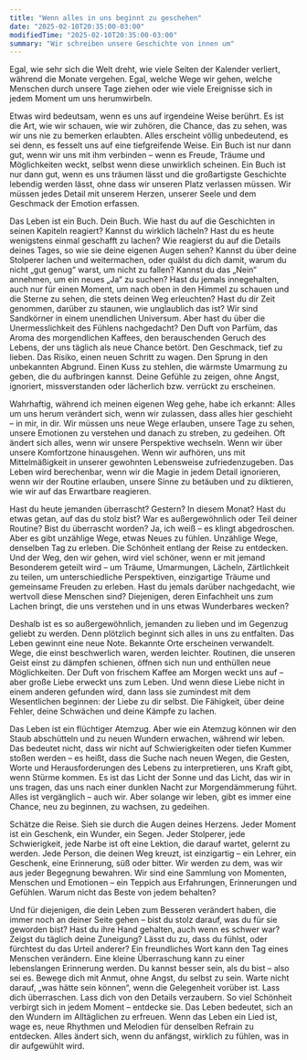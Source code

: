 ```yaml
---
title: "Wenn alles in uns beginnt zu geschehen"
date: "2025-02-10T20:35:00-03:00"
modifiedTime: "2025-02-10T20:35:00-03:00"
summary: "Wir schreiben unsere Geschichte von innen um"
---
```


Egal, wie sehr sich die Welt dreht, wie viele Seiten der Kalender verliert, während die Monate vergehen. Egal, welche Wege wir gehen, welche Menschen durch unsere Tage ziehen oder wie viele Ereignisse sich in jedem Moment um uns herumwirbeln.

Etwas wird bedeutsam, wenn es uns auf irgendeine Weise berührt. Es ist die Art, wie wir schauen, wie wir zuhören, die Chance, das zu sehen, was wir uns nie zu bemerken erlaubten. Alles erscheint völlig unbedeutend, es sei denn, es fesselt uns auf eine tiefgreifende Weise. Ein Buch ist nur dann gut, wenn wir uns mit ihm verbinden – wenn es Freude, Träume und Möglichkeiten weckt, selbst wenn diese unwirklich scheinen. Ein Buch ist nur dann gut, wenn es uns träumen lässt und die großartigste Geschichte lebendig werden lässt, ohne dass wir unseren Platz verlassen müssen. Wir müssen jedes Detail mit unserem Herzen, unserer Seele und dem Geschmack der Emotion erfassen.

Das Leben ist ein Buch. Dein Buch. Wie hast du auf die Geschichten in seinen Kapiteln reagiert? Kannst du wirklich lächeln? Hast du es heute wenigstens einmal geschafft zu lachen? Wie reagierst du auf die Details deines Tages, so wie sie deine eigenen Augen sehen? Kannst du über deine Stolperer lachen und weitermachen, oder quälst du dich damit, warum du nicht „gut genug“ warst, um nicht zu fallen? Kannst du das „Nein“ annehmen, um ein neues „Ja“ zu suchen? Hast du jemals innegehalten, auch nur für einen Moment, um nach oben in den Himmel zu schauen und die Sterne zu sehen, die stets deinen Weg erleuchten? Hast du dir Zeit genommen, darüber zu staunen, wie unglaublich das ist? Wir sind Sandkörner in einem unendlichen Universum. Aber hast du über die Unermesslichkeit des Fühlens nachgedacht? Den Duft von Parfüm, das Aroma des morgendlichen Kaffees, den berauschenden Geruch des Lebens, der uns täglich als neue Chance betört. Den Geschmack, tief zu lieben. Das Risiko, einen neuen Schritt zu wagen. Den Sprung in den unbekannten Abgrund. Einen Kuss zu stehlen, die wärmste Umarmung zu geben, die du aufbringen kannst. Deine Gefühle zu zeigen, ohne Angst, ignoriert, missverstanden oder lächerlich bzw. verrückt zu erscheinen.

Wahrhaftig, während ich meinen eigenen Weg gehe, habe ich erkannt: Alles um uns herum verändert sich, wenn wir zulassen, dass alles hier geschieht – in mir, in dir. Wir müssen uns neue Wege erlauben, unsere Tage zu sehen, unsere Emotionen zu verstehen und danach zu streben, zu gedeihen. Oft ändert sich alles, wenn wir unsere Perspektive wechseln. Wenn wir über unsere Komfortzone hinausgehen. Wenn wir aufhören, uns mit Mittelmäßigkeit in unserer gewohnten Lebensweise zufriedenzugeben. Das Leben wird berechenbar, wenn wir die Magie in jedem Detail ignorieren, wenn wir der Routine erlauben, unsere Sinne zu betäuben und zu diktieren, wie wir auf das Erwartbare reagieren.

Hast du heute jemanden überrascht? Gestern? In diesem Monat? Hast du etwas getan, auf das du stolz bist? War es außergewöhnlich oder Teil deiner Routine? Bist du überrascht worden? Ja, ich weiß – es klingt abgedroschen. Aber es gibt unzählige Wege, etwas Neues zu fühlen. Unzählige Wege, denselben Tag zu erleben. Die Schönheit entlang der Reise zu entdecken. Und der Weg, den wir gehen, wird viel schöner, wenn er mit jemand Besonderem geteilt wird – um Träume, Umarmungen, Lächeln, Zärtlichkeit zu teilen, um unterschiedliche Perspektiven, einzigartige Träume und gemeinsame Freuden zu erleben. Hast du jemals darüber nachgedacht, wie wertvoll diese Menschen sind? Diejenigen, deren Einfachheit uns zum Lachen bringt, die uns verstehen und in uns etwas Wunderbares wecken?

Deshalb ist es so außergewöhnlich, jemanden zu lieben und im Gegenzug geliebt zu werden. Denn plötzlich beginnt sich alles in uns zu entfalten. Das Leben gewinnt eine neue Note. Bekannte Orte erscheinen verwandelt. Wege, die einst beschwerlich waren, werden leichter. Routinen, die unseren Geist einst zu dämpfen schienen, öffnen sich nun und enthüllen neue Möglichkeiten. Der Duft von frischem Kaffee am Morgen weckt uns auf – aber große Liebe erweckt uns zum Leben. Und wenn diese Liebe nicht in einem anderen gefunden wird, dann lass sie zumindest mit dem Wesentlichen beginnen: der Liebe zu dir selbst. Die Fähigkeit, über deine Fehler, deine Schwächen und deine Kämpfe zu lachen.

Das Leben ist ein flüchtiger Atemzug. Aber wie ein Atemzug können wir den Staub abschütteln und zu neuen Wundern erwachen, während wir leben. Das bedeutet nicht, dass wir nicht auf Schwierigkeiten oder tiefen Kummer stoßen werden – es heißt, dass die Suche nach neuen Wegen, die Gesten, Worte und Herausforderungen des Lebens zu interpretieren, uns Kraft gibt, wenn Stürme kommen. Es ist das Licht der Sonne und das Licht, das wir in uns tragen, das uns nach einer dunklen Nacht zur Morgendämmerung führt. Alles ist vergänglich – auch wir. Aber solange wir leben, gibt es immer eine Chance, neu zu beginnen, zu wachsen, zu gedeihen.

Schätze die Reise. Sieh sie durch die Augen deines Herzens. Jeder Moment ist ein Geschenk, ein Wunder, ein Segen. Jeder Stolperer, jede Schwierigkeit, jede Narbe ist oft eine Lektion, die darauf wartet, gelernt zu werden. Jede Person, die deinen Weg kreuzt, ist einzigartig – ein Lehrer, ein Geschenk, eine Erinnerung, süß oder bitter. Wir werden zu dem, was wir aus jeder Begegnung bewahren. Wir sind eine Sammlung von Momenten, Menschen und Emotionen – ein Teppich aus Erfahrungen, Erinnerungen und Gefühlen. Warum nicht das Beste von jedem behalten?

Und für diejenigen, die dein Leben zum Besseren verändert haben, die immer noch an deiner Seite gehen – bist du stolz darauf, was du für sie geworden bist? Hast du ihre Hand gehalten, auch wenn es schwer war? Zeigst du täglich deine Zuneigung? Lässt du zu, dass du fühlst, oder fürchtest du das Urteil anderer? Ein freundliches Wort kann den Tag eines Menschen verändern. Eine kleine Überraschung kann zu einer lebenslangen Erinnerung werden. Du kannst besser sein, als du bist – also sei es. Bewege dich mit Anmut, ohne Angst, du selbst zu sein. Warte nicht darauf, „was hätte sein können“, wenn die Gelegenheit vorüber ist. Lass dich überraschen. Lass dich von den Details verzaubern. So viel Schönheit verbirgt sich in jedem Moment – entdecke sie. Das Leben bedeutet, sich an den Wundern im Alltäglichen zu erfreuen. Wenn das Leben ein Lied ist, wage es, neue Rhythmen und Melodien für denselben Refrain zu entdecken. Alles ändert sich, wenn du anfängst, wirklich zu fühlen, was in dir aufgewühlt wird.
